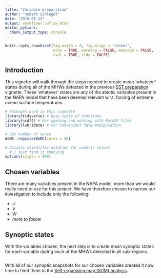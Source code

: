 ```yaml
---
title: "Variable preparation"
author: "Robert Schlegel"
date: "2019-05-23"
output: workflowr::wflow_html
editor_options:
  chunk_output_type: console
---
```


```r
knitr::opts_chunk$set(fig.width = 8, fig.align = 'center',
                      echo = TRUE, warning = FALSE, message = FALSE, 
                      eval = TRUE, tidy = FALSE)
```


## Introduction

This vignette will walk through the steps needed to create mean 'whatever' states during all of the MHWs detected in the previous [SST preparation](https://robwschlegel.github.io/MHWNWA/sst-prep.html) vignette. These 'whatever' states are any of the abiotic variables present in the NAPA model that have been deemed relevant w.r.t. forcing of extreme ocean surface temperatures.

```r
# Packages used in this vignette
library(tidyverse) # Base suite of functions
library(ncdf4) # For opening and working with NetCDF files
library(lubridate) # For convenient date manipulation

# Set number of cores
doMC::registerDoMC(cores = 50)

# Disable scientific notation for numeric values
  # I just find it annoying
options(scipen = 999)
```


## Chosen variables

There are many variables present in the NAPA model, more than we would really need to use for this project. We have therefore chosen to narrow our investigation to include only the following:  

* U
* V
* W
* _more to follow_


## Synoptic states

With the variables chosen, the next step is to create mean synoptic states for each variable during each of the MHWs detected in all sub-regions.

```r

```

With all of our synoptic snapshots for our chosen variables created it now time to feed them to the [Self-organising map (SOM) analysis](https://robwschlegel.github.io/MHWNWA/som.html).

